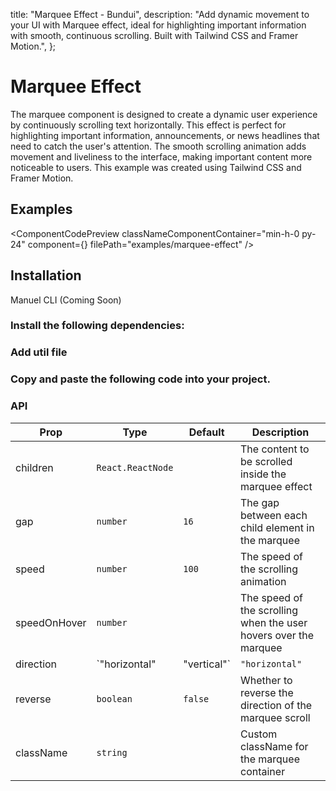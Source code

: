   title: "Marquee Effect - Bundui",
  description:
    "Add dynamic movement to your UI with Marquee effect, ideal for highlighting important information with smooth, continuous scrolling. Built with Tailwind CSS and Framer Motion.",
};


# Marquee Effect

The marquee component is designed to create a dynamic user experience by continuously scrolling text horizontally. This effect is perfect for highlighting important information, announcements, or news headlines that need to catch the user's attention. The smooth scrolling animation adds movement and liveliness to the interface, making important content more noticeable to users. This example was created using Tailwind CSS and Framer Motion.

## Examples

<ComponentCodePreview
  classNameComponentContainer="min-h-0 py-24"
  component={<MarqueeEffectExample />}
  filePath="examples/marquee-effect"
/>

## Installation

<Tabs defaultValue="manuel" className="w-[400px]">
    <TabsList>
        <TabsTrigger value="manuel">Manuel</TabsTrigger>
        <TabsTrigger disabled value="cli">CLI (Coming Soon)</TabsTrigger>
    </TabsList>
</Tabs>

### Install the following dependencies:

<CodeRenderer
  code="npm i motion clsx tailwind-merge react-use-measure"
  lang="bash"
/>

### Add util file

<CodeBlock filePath="lib/utils.ts" />

### Copy and paste the following code into your project.

<CodeBlock filePath="components/core/marquee-effect.tsx" />

### API

| Prop              | Type                                                | Default      | Description                                                                 |
|-------------------|-----------------------------------------------------|--------------|-----------------------------------------------------------------------------|
| children          | `React.ReactNode`                                   |              | The content to be scrolled inside the marquee effect                        |
| gap               | `number`                                            | `16`         | The gap between each child element in the marquee                           |
| speed             | `number`                                            | `100`        | The speed of the scrolling animation                                         |
| speedOnHover      | `number`                                            |              | The speed of the scrolling when the user hovers over the marquee            |
| direction         | `"horizontal" | "vertical"`                        | `"horizontal"` | The direction of the marquee scroll (horizontal or vertical)                |
| reverse           | `boolean`                                           | `false`      | Whether to reverse the direction of the marquee scroll                      |
| className         | `string`                                            |              | Custom className for the marquee container                                   |



